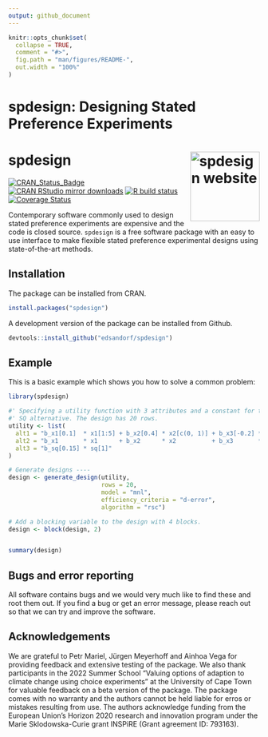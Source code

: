 ```yaml
---
output: github_document
---
```


<!-- README.md is generated from README.Rmd. Please edit that file -->

```r
knitr::opts_chunk$set(
  collapse = TRUE,
  comment = "#>",
  fig.path = "man/figures/README-",
  out.width = "100%"
)
```

# spdesign: Designing Stated Preference Experiments
# spdesign <a href="https://spdesign.edsandorf.me"><img src="man/figures/logo.svg" align="right" height="139" alt="spdesign website" /></a>

<!-- badges: start -->
[![CRAN_Status_Badge](http://www.r-pkg.org/badges/version-last-release/spdesign)](https://cran.r-project.org/package=spdesign)
[![CRAN RStudio mirror downloads](http://cranlogs.r-pkg.org/badges/spdesign)](http://www.r-pkg.org/pkg/spdesign)
[![R build status](https://github.com/edsandorf/spdesign/workflows/R-CMD-check/badge.svg)](https://github.com/edsandorf/spdesign/actions?workflow=R-CMD-check)
[![Coverage Status](https://codecov.io/github/edsandorf/spdesign/coverage.svg?branch=master)](https://codecov.io/github/edsandorf/spdesign?branch=master)
<!-- badges: end -->

Contemporary software commonly used to design stated preference experiments are expensive and the code is closed source. `spdesign` is a free software package with an easy to use interface to make flexible stated preference experimental designs using state-of-the-art methods. 

## Installation

The package can be installed from CRAN. 

``` r
install.packages("spdesign")
```

A development version of the package can be installed from Github.

``` r
devtools::install_github("edsandorf/spdesign")
```

## Example

This is a basic example which shows you how to solve a common problem:

```r
library(spdesign)

#' Specifying a utility function with 3 attributes and a constant for the
#' SQ alternative. The design has 20 rows.
utility <- list(
  alt1 = "b_x1[0.1]  * x1[1:5] + b_x2[0.4] * x2[c(0, 1)] + b_x3[-0.2] * x3[seq(0, 1, 0.25)]",
  alt2 = "b_x1       * x1      + b_x2      * x2          + b_x3       * x3",
  alt3 = "b_sq[0.15] * sq[1]"
)

# Generate designs ----
design <- generate_design(utility,
                          rows = 20,
                          model = "mnl", 
                          efficiency_criteria = "d-error",
                          algorithm = "rsc")

# Add a blocking variable to the design with 4 blocks.
design <- block(design, 2)


summary(design)

```


## Bugs and error reporting
All software contains bugs and we would very much like to find these and root them out. If you find a bug or get an error message, please reach out so that we can try and improve the software. 

## Acknowledgements
We are grateful to Petr Mariel, Jürgen Meyerhoff and Ainhoa Vega for providing feedback and extensive testing of the package. We also thank participants in the 2022 Summer School "Valuing options of adaption to climate change using choice experiments" at the University of Cape Town for valuable feedback on a beta version of the package. The package comes with no warranty and the authors cannot be held liable for erros or mistakes resulting from use. The authors acknowledge funding from the European Union’s Horizon 2020 research and innovation program under the Marie Sklodowska-Curie grant INSPiRE (Grant agreement ID: 793163).
